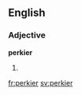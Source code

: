 ==English==

===Adjective===
'''perkier'''

# {{en-comparative of|perky}}

[[fr:perkier]]
[[sv:perkier]]